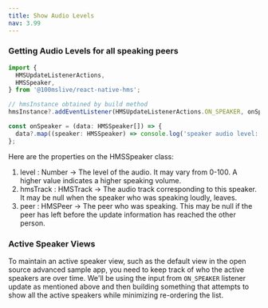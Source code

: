 ```yaml
---
title: Show Audio Levels
nav: 3.99
---
```


### Getting Audio Levels for all speaking peers

```js
import {
  HMSUpdateListenerActions,
  HMSSpeaker,
} from '@100mslive/react-native-hms';

// hmsInstance obtained by build method
hmsInstance?.addEventListener(HMSUpdateListenerActions.ON_SPEAKER, onSpeaker);

const onSpeaker = (data: HMSSpeaker[]) => {
  data?.map((speaker: HMSSpeaker) => console.log('speaker audio level: ', speaker?.level));  
};
```


Here are the properties on the HMSSpeaker class:

1. level : Number -> The level of the audio. It may vary from 0-100. A higher value indicates a higher speaking volume.
2. hmsTrack : HMSTrack -> The audio track corresponding to this speaker. It may be null when the speaker who was speaking loudly, leaves.
3. peer : HMSPeer -> The peer who was speaking. This may be null if the peer has left before the update information has reached the other person.



### Active Speaker Views
To maintain an active speaker view, such as the default view in the open source advanced sample app, you need to keep track of who the active
speakers are over time. We'll be using the input from `ON_SPEAKER` listener update as mentioned above and then building something that attempts to show all
the active speakers while minimizing re-ordering the list.
